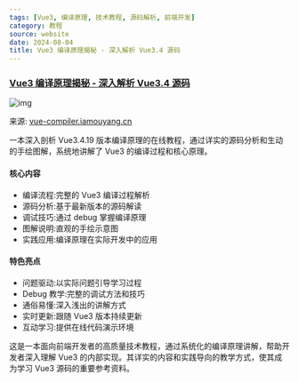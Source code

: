 ```yaml
---
tags: [Vue3, 编译原理, 技术教程, 源码解析, 前端开发]
category: 教程
source: website
date: 2024-08-04
title: Vue3 编译原理揭秘 - 深入解析 Vue3.4 源码
---
```


### [Vue3 编译原理揭秘 - 深入解析 Vue3.4 源码](https://vue-compiler.iamouyang.cn/)

![img](https://img.mengpeng.tech/i/2024/11/24/6742f9b8cfb75.webp)

来源: [vue-compiler.iamouyang.cn](https://vue-compiler.iamouyang.cn/)

一本深入剖析 Vue3.4.19 版本编译原理的在线教程，通过详实的源码分析和生动的手绘图解，系统地讲解了 Vue3 的编译过程和核心原理。

#### 核心内容
- 编译流程:完整的 Vue3 编译过程解析
- 源码分析:基于最新版本的源码解读
- 调试技巧:通过 debug 掌握编译原理
- 图解说明:直观的手绘示意图
- 实践应用:编译原理在实际开发中的应用

#### 特色亮点
- 问题驱动:以实际问题引导学习过程
- Debug 教学:完整的调试方法和技巧
- 通俗易懂:深入浅出的讲解方式
- 实时更新:跟随 Vue3 版本持续更新
- 互动学习:提供在线代码演示环境

这是一本面向前端开发者的高质量技术教程，通过系统化的编译原理讲解，帮助开发者深入理解 Vue3 的内部实现。其详实的内容和实践导向的教学方式，使其成为学习 Vue3 源码的重要参考资料。
